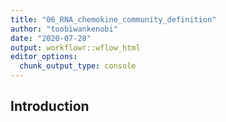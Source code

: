 ```yaml
---
title: "06_RNA_chemokine_community_definition"
author: "toobiwankenobi"
date: "2020-07-28"
output: workflowr::wflow_html
editor_options:
  chunk_output_type: console
---
```


## Introduction

```r

```

